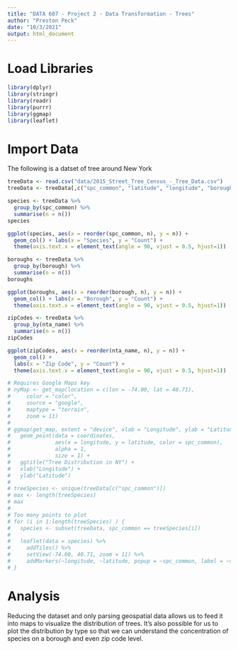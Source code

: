 ```yaml
---
title: "DATA 607 - Project 2 - Data Transformation - Trees"
author: "Preston Peck"
date: "10/3/2021"
output: html_document
---
```


# Load Libraries

```r
library(dplyr)
library(stringr)
library(readr)
library(purrr)
library(ggmap)
library(leaflet)
```

# Import Data
The following is a datset of tree around New York
```r
treeData <- read.csv("data/2015_Street_Tree_Census_-_Tree_Data.csv")
treeData <- treeData[,c("spc_common", "latitude", "longitude", "borough", "nta_name")]

species <- treeData %>% 
  group_by(spc_common) %>% 
  summarise(n = n())
species

ggplot(species, aes(x = reorder(spc_common, n), y = n)) + 
  geom_col() + labs(x = "Species", y = "Count") +
  theme(axis.text.x = element_text(angle = 90, vjust = 0.5, hjust=1))

boroughs <- treeData %>% 
  group_by(borough) %>% 
  summarise(n = n())
boroughs

ggplot(boroughs, aes(x = reorder(borough, n), y = n)) + 
  geom_col() + labs(x = "Borough", y = "Count") +
  theme(axis.text.x = element_text(angle = 90, vjust = 0.5, hjust=1))

zipCodes <- treeData %>% 
  group_by(nta_name) %>% 
  summarise(n = n())
zipCodes

ggplot(zipCodes, aes(x = reorder(nta_name, n), y = n)) + 
  geom_col() + 
  labs(x = "Zip Code", y = "Count") +
  theme(axis.text.x = element_text(angle = 90, vjust = 0.5, hjust=1))

# Requires Google Maps key
# nyMap <- get_map(location = c(lon = -74.00, lat = 40.71),
#     color = "color",
#     source = "google",
#     maptype = "terrain",
#     zoom = 11)
# 
# ggmap(get_map, extent = "device", xlab = "Longitude", ylab = "Latitude") +
#   geom_point(data = coordinates, 
#              aes(x = longitude, y = latitude, color = spc_common),
#              alpha = 1, 
#              size = 1) +
#   ggtitle("Tree Distribution in NY") +
#   xlab("Longitude") +
#   ylab("Latitude")
# 
# treeSpecies <- unique(treeData[c("spc_common")])
# max <- length(treeSpecies)
# max
# 
# Too many points to plot
# for (i in 1:length(treeSpecies) ) {
#   species <- subset(treeData, spc_common == treeSpecies[i])
#   
#   leaflet(data = species) %>%
#     addTiles() %>%
#     setView(-74.00, 40.71, zoom = 11) %>%
#     addMarkers(~longitude, ~latitude, popup = ~spc_common, label = ~spc_common)
# }
```

# Analysis
Reducing the dataset and only parsing geospatial data allows us to feed it into maps to visualize the distribution of trees. It's also possible for us to plot the distribution by type so that we can understand the concentration of species on a borough and even zip code level.